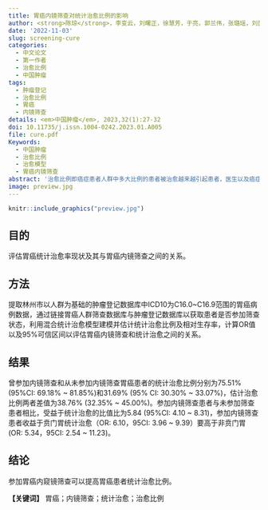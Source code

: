 ```yaml
---
title: 胃癌内镜筛查对统计治愈比例的影响
author: <strong>陈琼</strong>，李变云，刘曙正，徐慧芳，于亮，郭兰伟，张璐瑶，刘茵，王潇杨，孙喜斌，张韶凯
date: '2022-11-03'
slug: screening-cure
categories: 
  - 中文论文
  - 第一作者
  - 治愈比例
  - 中国肿瘤
tags:
  - 肿瘤登记
  - 治愈比例
  - 胃癌
  - 内镜筛查
details: <em>中国肿瘤</em>, 2023,32(1):27-32
doi: 10.11735/j.issn.1004-0242.2023.01.A005
file: cure.pdf
Keywords:
  - 中国肿瘤
  - 治愈比例
  - 治愈模型
  - 胃癌内镜筛查
abstract: '治愈比例即癌症患者人群中多大比例的患者被治愈越来越引起患者，医生以及癌症防控策略制定者的注意。本研究探讨了胃癌内镜筛查对治愈比例的影响。'
image: preview.jpg
---
```


```r
knitr::include_graphics("preview.jpg")
```


## 目的 
评估胃癌统计治愈率现状及其与胃癌内镜筛查之间的关系。

## 方法 
提取林州市以人群为基础的肿瘤登记数据库中ICD10为C16.0~C16.9范围的胃癌病例数据，通过链接胃癌人群筛查数据库与肿瘤登记数据库以获取患者是否参加筛查状态，利用混合统计治愈模型建模并估计统计治愈比例及相对生存率，计算OR值以及95%可信区间以评估胃癌内镜筛查和统计治愈之间的关系。

## 结果 
曾参加内镜筛查和从未参加内镜筛查胃癌患者的统计治愈比例分别为75.51% (95%CI: 69.18% ~ 81.85%)和31.69% (95% CI: 30.30% ~ 33.07%)，估计治愈比例两者差值为38.76% (32.35% ~ 45.00%)。参加内镜筛查患者与未参加筛查患者相比，受益于统计治愈的比值比为5.84 (95%CI: 4.10 ~ 8.31)，参加内镜筛查患者收益于贲门胃统计治愈（OR: 6.10，95CI: 3.96 ~ 9.39）要高于非贲门胃(OR: 5.34，95CI: 2.54 ~ 11.23)。

## 结论 
参加胃癌内窥镜筛查可以提高胃癌患者统计治愈比例。

**【关键词】** 胃癌；内镜筛查；统计治愈；治愈比例

